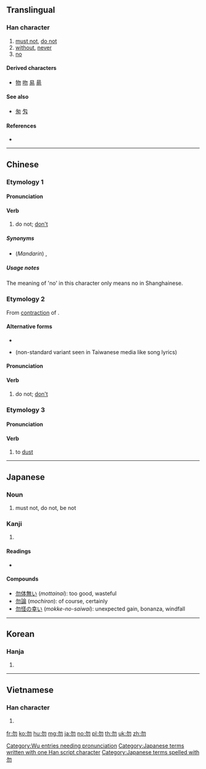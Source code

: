 ==Translingual==

===Han character===
{{Han char|rn=20|rad=勹|as=02|sn=4|four=27220|canj=PHH|ids=⿹勹⿰丿丿}}

# [[must not]], [[do not]]
# [[without]], [[never]]
# [[no]]

====Derived characters====
* [[物]] [[吻]] [[易]] [[昜]]

====See also====
* [[匆]] [[匁]]

====References====
* {{Han ref|kx=0150.240|dkj=02501|dj=0339.140|hdz=10255.020|uh=52FF|ud=21247|bh=A4C5|bd=42181}}

----

==Chinese==
{{zh-forms}}

===Etymology 1===

====Pronunciation====
{{attention|wuu|Needs Wu pronunciation}} [[Category:Wu entries needing pronunciation]]
{{zh-pron
|m=wù
|c=mat6
|h=pfs=vu̍t
|mn=bu̍t
|w=
|mc=y
|oc=y
|ma=
|cat=v,prep,adv
}}

====Verb====
{{zh-verb|ts}}

# {{context|imperative|lang=zh}} do not; [[don't]]

=====Synonyms=====
* (''Mandarin'') {{zh-l|不要|tr=bùyào}}, {{zh-l|別|tr=bié}}

=====Usage notes=====
The meaning of 'no' in this character only means no in Shanghainese.

===Etymology 2===
From [[contraction]] of {{zh-l|毋愛|tr=m̄-ài}}.

====Alternative forms====
* {{zh-l|莫}}
* {{zh-l|嘜}} (non-standard variant seen in Taiwanese media like song lyrics)

====Pronunciation====
{{zh-pron
|mn=mài
|cat=v
}}

====Verb====
{{zh-verb|ts}}

# {{context|imperative|lang=zh}} do not; [[don't]]

===Etymology 3===

====Pronunciation====
{{zh-pron
|m=mò
|cat=v
}}

====Verb====
{{zh-verb}}

# to [[dust]]

----

==Japanese==

===Noun===
{{ja-noun|ぶつ}}

{{ja-noun|もち}}

# must not, do not, be not

===Kanji===
{{ja-kanji|grade=|rs=勹02}}

# {{defn|lang=ja|sort=勹02}}

====Readings====
* {{ja-readings|goon=[[もち]] (''mochi'')|kanon=[[ぶつ]] (''butsu'')|on=[[ぼつ]] (''botsu'')|kun=[[なかれ]] ([[勿れ]], ''nakare''), [[なし]] (''nashi'')}}

====Compounds====
* [[勿体無い]] (''mottainai''): too good, wasteful
* [[勿論]] (''mochiron''): of course, certainly
* [[勿怪の幸い]] (''mokke-no-saiwai''): unexpected gain, bonanza, windfall

[[Category:Japanese terms written with one Han script character]]
[[Category:Japanese terms spelled with 勿]]

----

==Korean==

===Hanja===
{{ko-hanja|hangeul=[[물]], [[몰]]|rv=mul, mol|mr=mul, mol}}

# {{defn|lang=ko|sort=勹02}}

----

==Vietnamese==

===Han character===
{{vi-hantu|[[vật]], [[vặt]], [[vất]]|rs=勹02}}

# {{defn|lang=vi|sort=勹02}}

[[fr:勿]]
[[ko:勿]]
[[hu:勿]]
[[mg:勿]]
[[ja:勿]]
[[no:勿]]
[[pl:勿]]
[[th:勿]]
[[uk:勿]]
[[zh:勿]]